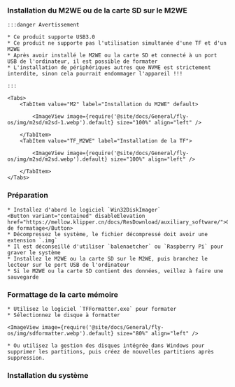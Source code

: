 

### Installation du M2WE ou de la carte SD sur le M2WE

    :::danger Avertissement

    * Ce produit supporte USB3.0
    * Ce produit ne supporte pas l'utilisation simultanée d'une TF et d'un M2WE
    * Après avoir installé le M2WE ou la carte SD et connecté à un port USB de l'ordinateur, il est possible de formater
    * L'installation de périphériques autres que NVME est strictement interdite, sinon cela pourrait endommager l'appareil !!!

    :::

    <Tabs>
        <TabItem value="M2" label="Installation du M2WE" default>
            
            <ImageView image={require('@site/docs/General/fly-os/img/m2sd/m2sd-1.webp').default} size="100%" align="left" />

        </TabItem>
        <TabItem value="TF_M2WE" label="Installation de la TF">
            
            <ImageView image={require('@site/docs/General/fly-os/img/m2sd/m2sd.webp').default} size="100%" align="left" />

        </TabItem>
    </Tabs>

### Préparation

    * Installez d'abord le logiciel `Win32DiskImager` 
    <Button variant="contained" disableElevation href="https://mellow.klipper.cn/docs/ResDownload/auxiliary_software/">Outil de formatage</Button>
    * Décompressez le système, le fichier décompressé doit avoir une extension `.img`
    * Il est déconseillé d'utiliser `balenaetcher` ou `Raspberry Pi` pour graver le système
    * Installez le M2WE ou la carte SD sur le M2WE, puis branchez le lecteur sur le port USB de l'ordinateur
    * Si le M2WE ou la carte SD contient des données, veillez à faire une sauvegarde


### Formattage de la carte mémoire

    * Utilisez le logiciel `TFFormatter.exe` pour formater
    * Sélectionnez le disque à formatter

    <ImageView image={require('@site/docs/General/fly-os/img/sdformatter.webp').default} size="80%" align="left" />

    * Ou utilisez la gestion des disques intégrée dans Windows pour supprimer les partitions, puis créez de nouvelles partitions après suppression.

### Installation du système

<WIN32 />
